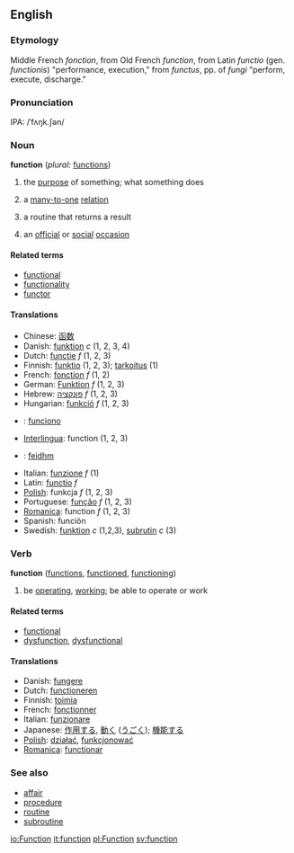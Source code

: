 ==English==
===Etymology===
Middle French ''fonction'', from Old French ''function'', from Latin ''functio'' (gen. ''functionis'') "performance, execution," from ''functus'', pp. of ''fungi'' "perform, execute, discharge."

===Pronunciation===
IPA: /ˈfʌŋk.ʃən/

===Noun===
{{wikipedia}}
'''function''' (''plural:'' [[functions]])
#the [[purpose]] of something; what something does
# {{mathematics}} a [[many-to-one]] [[relation]]
# {{computing}} a routine that returns a result
#an [[official]] or [[social]] [[occasion]]

====Related terms====
*[[functional]]
*[[functionality]]
*[[functor]]

====Translations====
*Chinese: [[函数]]
*Danish: [[funktion]] ''c'' (1, 2, 3, 4)
*Dutch: [[functie]] ''f'' (1, 2, 3)
*Finnish: [[funktio]] (1, 2, 3); [[tarkoitus]] (1)
*French: [[fonction]] ''f'' (1, 2)
*German: [[Funktion]] ''f'' (1, 2, 3)
*Hebrew: [[פונקציה]] ''f'' (1, 2, 3)
*Hungarian: [[funkció]] ''f'' (1, 2, 3)
* {{io}} : [[funciono]]
*[[Interlingua]]: function (1, 2, 3)
*{{ga}}: [[feidhm]]
*Italian: [[funzione]] ''f'' (1)
*Latin: [[functio]] ''f''
*[[Polish]]: funkcja ''f'' (1, 2, 3)
*Portuguese: [[função]] ''f'' (1, 2, 3)
*[[Romanica]]: function ''f'' (1, 2, 3)
*Spanish: función
*Swedish: [[funktion]] ''c'' (1,2,3), [[subrutin]] ''c'' (3)

===Verb===
'''function'''  ([[functions]], [[functioned]], [[functioning]])
# be [[operating]], [[working]]; be able to operate or work

====Related terms====
*[[functional]]
*[[dysfunction]], [[dysfunctional]]

====Translations====
*Danish: [[fungere]]
*Dutch: [[functioneren]]
*Finnish: [[toimia]]
*French: [[fonctionner]]
*Italian: [[funzionare]]
*Japanese: [[作用]]する, [[動く]] ([[うごく]]); [[機能]]する
*[[Polish]]: [[działać]], [[funkcjonować]]
*[[Romanica]]: [[functionar]]

===See also===
*[[affair]]
*[[procedure]]
*[[routine]]
*[[subroutine]]

[[io:Function]]
[[it:function]]
[[pl:Function]]
[[sv:function]]